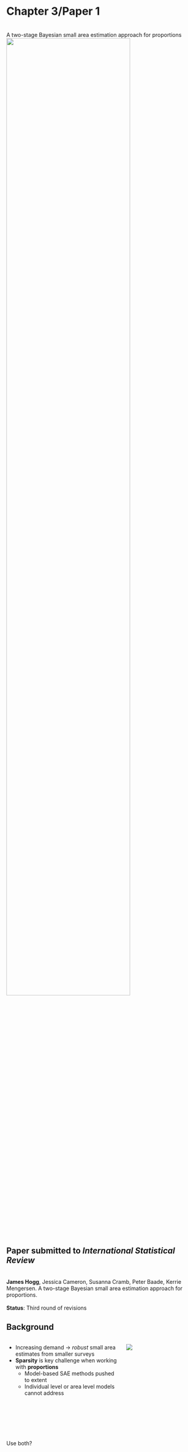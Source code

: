 <!-- ----------------------------------------------------------------- -->
# Chapter 3/Paper 1
<br>
A two-stage Bayesian small area estimation approach for proportions
![](imgs/pillars_p1.png){width=80%}

<!-- ----------------------------------------------------------------- -->
## Paper submitted to *International Statistical Review*
<br>
**James Hogg**, Jessica Cameron, Susanna Cramb, Peter Baade, Kerrie Mengersen. A two-stage Bayesian small area estimation approach for proportions. 
<br>
<br>
<div class="small-text">**Status**: <span class="blB">Third</span> round of revisions</div>

<!-- ----------------------------------------------------------------- -->
## Background {.smaller}

::::: {.columns}

:::: {.column width="58%"}
::: {.incremental}
- Increasing demand $\to$ *robust* small area estimates from <span class="blB">smaller</span> surveys
- **Sparsity** is key <span class="blR">challenge</span> when working with **proportions**
  - Model-based SAE methods pushed to <span class="blR">extent</span>
  -  Individual level or area level models <span class="blR">cannot address</span>
:::
::::

:::: {.column width="38%"}
![](imgs/background.webp){.center}

::::

:::::
  
<!-- ----------------------------------------------------------------- -->
## {auto-animate=true}

::: {style="margin-top: 100px;"}
Use both?
:::

<!-- ----------------------------------------------------------------- -->
## {auto-animate=true}

::: {style="margin-top: 200px; font-size: 3em;"}
Use **both?**
:::

:::{.incremental}
- Two-stage approaches have <span class="blB">emerged</span> [@gao2023_sma;@Das2022]
- Recent work hints at <span class="blB">benefits</span> $\to$ <span class="blR">no full</span> investigation
- <span class="blB">Mitigate</span> weakness of either model and <span class="blB">leverage</span> their strengths
:::


<!-- ----------------------------------------------------------------- -->
## {.center}

::: {.quote-box}
**Contribution** 🎉
<br>
<br>
A Bayesian two-stage method for proportions that tackles data sparsity challenges in small area estimation.
:::

<!-- ----------------------------------------------------------------- -->
## The two-stage logistic normal (TSLN) approach {.scrollable .smaller}

::::: {.columns}

:::: {.column width="48%"}
::: {.incremental}
- Stage 1 (TSLN-S1)
  - Fit a **individual-level** <span class="blB">logistic model</span> to the survey data
- Stage 1 (S1) estimates
  - Using fitted values calculate area-level <span class="blB">S1 estimates</span> and sampling variances
- Stage 2 (TSLN-S2)
  - **Smooth** <span class="blB">S1 estimates</span> and **impute** estimates for non-sampled areas using an **area-level** <span class="blB">Fay-Herriot [@RN54] model</span>
:::
::::

:::: {.column width="48%"}
![](imgs/TSLN_model_flowchart.png){width=210%}

::::

:::::

<!-- ----------------------------------------------------------------- -->
## The TSLN approach {.scrollable .smaller}

### Stage 1
Individual level logistic model
$$
\begin{eqnarray}
    y_{ij} &\sim& \text{Bernoulli}(p_{ij})^{\tilde{w}_{ij}}
    \\
    \text{logit}(p_{ij}) &=& \mathbf{x}_{ij} \boldsymbol{\beta} + e_i
    \\
    e_i &\sim& N(0, \sigma_e^2)
\end{eqnarray}
$$

where:

- $y_{ij}$ is the **binary response** for sampled individual $j$ in small area $i$
- $p_{ij}$ is the **probabilitiy** for $\dots$
- $\tilde{w}_{ij}$ is the sampled scaled **weight** for $\dots$

### Stage 1 (S1) estimates
The S1 estimate[^3] for area $i$ is,  
$$
\hat{\theta}_i^{\text{S1}} = \text{logit}\left( \frac{\sum_{j=1}^{n_i} w_{ij} p_{ij}}{n_i} \right)
$$
with $\gamma_i^{\text{S1}}$ is the corresponding sample variance.

where: 

- $w_{ij}$ is the sample **weight** for sampled individual $j$ in small area $i$
- Sample weights in small area $i$ sum to $n_i$ (the area sample size)

### Stage 2
The area level FH model is composed of: a
<br>
**measurement error** model, 
$$
\hat{\theta}_i^{\text{S1}} \sim N\lb{ \hat{\bar{\theta}}_i, \widehat{\text{v}}\lb{\hat{\theta}_i^{\text{S1}}} }, 
$$

which accommodates some of the uncertainty of the stage 1 model; a
<br>
**sampling model**,  

$$
\hat{\bar{\theta}}_i \sim N\lb{ \hat{\theta}_i, \gamma_i^{\text{S1}} },
$$

which accommodates the sampling variance; and a
<br>
**linking** model, 

$$
\begin{eqnarray}
    \hat{\theta}_i & = & \mathbf{Z}_{i} \boldsymbol{\lambda} + v_i
    \\
    v_i & \sim & N(0, \sigma_v^2), \nonumber
\end{eqnarray}
$$

The parameter of interest (i.e. proportion) is the posterior distribution of $\hat{\mu}_i = \text{logit}^{-1}( \hat{\theta}_i)$.
<br>

### Other considerations and additions

- Stability gained from smoothing (at individual level) balanced with aggreement with the direct estimates
- Generalized variance functions (GVF) for some of $\gamma_i^{\text{S1}}$

[^3]: The posterior draws from stage 1 are fed as input to the stage 2 model.

<!-- ----------------------------------------------------------------- -->
## Simulation study {.center .smaller}

Area level

- **BETA**: Beta model
- **ELN**: Empirical-logistic normal model
	- Similar to <span class="blB">stage 2</span> of the TSLN approach
- **BIN**: Binomial model
	- <span class="blR">Ignores</span> sample design

Individual level

- **LOG**: Pseudo-likelihood logistic model
	- Similar to <span class="blB">stage 1</span> of the TSLN approach
	
<!-- ----------------------------------------------------------------- -->
## Results

![](imgs/chp3/sparse_MRRMSE.png){.r-stretch}

<!-- ----------------------------------------------------------------- -->
## {.center}

:::{style="font-size: 0.5em;" .striped .hover}
|        |      | Sampled areas    |                  |           |           | Nonsampled areas |                  |           |           |
| :----- | :--- | :--------------- | :--------------- | :-------- | :-------- | :--------------- | :--------------- | :-------- | :-------- |
|        |      | MRRMSE           | MARB             | CI width  | Coverage  | MRRMSE           | MARB             | CI width  | Coverage  |
| 50-50  | BETA | 0\.36 (2.17)     | 0\.22 (1.96)     | 0\.46     | 0\.80     | 0\.40 (2.29)     | 0\.16 (1.35)     | 0\.61     | 1\.00     |
|        | BIN  | 0\.39 (2.38)     | 0\.38 (3.35)     | **0\.18** | 0\.03     | 0\.40 (2.30)     | 0\.38 (3.29)     | 0\.20     | 0\.03     |
|        | ELN  | 0\.34 (2.08)     | 0\.21 (1.84)     | 0\.43     | 0\.91     | 0\.40 (2.32)     | 0\.15 (1.32)     | 0\.64     | 1\.00     |
|        | LOG  | 0\.25 (1.52)     | 0\.16 (1.41)     | 0\.32     | 0\.90     | 0\.28 (1.61)     | **0\.10 (0.83)** | 0\.47     | 1\.00     |
|        | TSLN | **0\.17 (1.00)** | **0\.11 (1.00)** | 0\.22     | **0\.94** | **0\.17 (1.00)** | 0\.12 (1.00)     | 0\.23     | **0\.95** |
| Rare   | BETA | 0\.47 (1.46)     | 0\.31 (1.39)     | 0\.21     | 0\.66     | 0\.51 (1.57)     | 0\.22 (1.08)     | 0\.34     | **0\.97** |
|        | BIN  | 0\.50 (1.54)     | 0\.48 (2.16)     | **0\.12** | 0\.08     | 0\.50 (1.54)     | 0\.47 (2.29)     | **0\.13** | 0\.08     |
|        | ELN  | 0\.78 (2.42)     | 0\.55 (2.52)     | 0\.39     | 0\.68     | 1\.03 (3.17)     | 0\.20 (0.96)     | 0\.77     | 1\.00     |
|        | LOG  | 0\.50 (1.55)     | 0\.35 (1.60)     | 0\.28     | 0\.82     | 0\.55 (1.68)     | **0\.15 (0.73)** | 0\.43     | 1\.00     |
|        | TSLN | **0\.32 (1.00)** | **0\.22 (1.00)** | 0\.19     | **0\.86** | **0\.32 (1.00)** | 0\.21 (1.00)     | 0\.20     | 0\.88     |
| Common | BETA | 0\.16 (2.01)     | 0\.09 (1.76)     | 0\.31     | 0\.89     | 0\.18 (2.25)     | 0\.04 (0.87)     | 0\.43     | 1\.00     |
|        | BIN  | 0\.25 (3.13)     | 0\.24 (4.80)     | 0\.19     | 0\.05     | 0\.25 (3.04)     | 0\.23 (4.64)     | 0\.21     | 0\.08     |
|        | ELN  | 0\.12 (1.52)     | 0\.07 (1.37)     | 0\.26     | 0\.98     | 0\.13 (1.58)     | 0\.06 (1.18)     | 0\.31     | 1\.00     |
|        | LOG  | 0\.11 (1.40)     | 0\.06 (1.28)     | 0\.24     | **0\.97** | 0\.12 (1.45)     | **0\.05 (0.99)** | 0\.29     | 1\.00     |
|        | TSLN | **0\.08 (1.00)** | **0\.05 (1.00)** | **0\.16** | 0\.98     | **0\.08 (1.00)** | 0\.05 (1.00)     | 0\.17     | **0\.99** |
:::

<!-- ----------------------------------------------------------------- -->
## {.center .smaller}

:::: {.finding-box}
**Key findings** 📢

::: {.incremental}
- TSLN approach provides <span class="blB">superior</span> proportion estimates.
	- Similar bias but much <span class="blB">smaller variance</span>.
	- Consistently <span class="blB">smaller MSEs</span> and credible intervals.
	- Interval <span class="blB">coverage more stable</span> and closer to the nominal level. 
- Appears to be the <span class="blB">best option</span> in sparse settings, such as when using the **NHS in Australia**
- Demonstrated benefits of <span class="blB">multi-stage smoothing</span> with the use of individual *and* area level models
:::

::::


